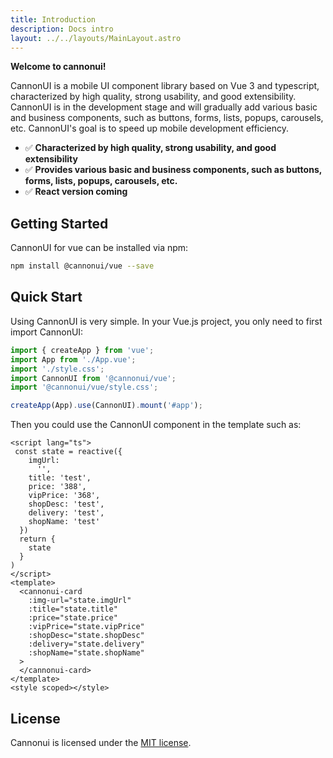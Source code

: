 ```yaml
---
title: Introduction
description: Docs intro
layout: ../../layouts/MainLayout.astro
---
```


**Welcome to cannonui!**

CannonUI is a mobile UI component library based on Vue 3 and typescript, characterized by high quality, strong usability, and good extensibility. CannonUI is in the development stage and will gradually add various basic and business components, such as buttons, forms, lists, popups, carousels, etc. CannonUI's goal is to speed up mobile development efficiency.

- ✅ **Characterized by high quality, strong usability, and good extensibility**
- ✅ **Provides various basic and business components, such as buttons, forms, lists, popups, carousels, etc.**
- ✅ **React version coming**

## Getting Started

CannonUI for vue can be installed via npm:

```bash
npm install @cannonui/vue --save
```

## Quick Start

Using CannonUI is very simple. In your Vue.js project, you only need to first import CannonUI:

```js
import { createApp } from 'vue';
import App from './App.vue';
import './style.css';
import CannonUI from '@cannonui/vue';
import '@cannonui/vue/style.css';

createApp(App).use(CannonUI).mount('#app');
```

Then you could use the CannonUI component in the template such as:

```vue
<script lang="ts">
 const state = reactive({
    imgUrl:
      '',
    title: 'test',
    price: '388',
    vipPrice: '368',
    shopDesc: 'test',
    delivery: 'test',
    shopName: 'test'
  })
  return {
    state
  }
)
</script>
<template>
  <cannonui-card
    :img-url="state.imgUrl"
    :title="state.title"
    :price="state.price"
    :vipPrice="state.vipPrice"
    :shopDesc="state.shopDesc"
    :delivery="state.delivery"
    :shopName="state.shopName"
  >
  </cannonui-card>
</template>
<style scoped></style>
```

## License

Cannonui is licensed under the [MIT license](https://opensource.org/licenses/MIT).
